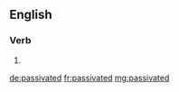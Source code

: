 ==English==

===Verb===
{{head|en|verb form}}

# {{en-past of|passivate}}

[[de:passivated]]
[[fr:passivated]]
[[mg:passivated]]